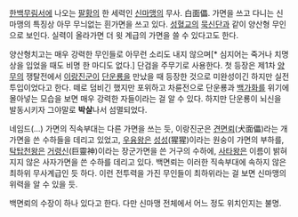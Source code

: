 [[한백무림서]]에 나오는 [[팔황]]의 한 세력인 [[신마맹]]의 무사. 白面儡. 가면을 쓰고 다니는 신마맹의 특징상 아무 무늬없는 흰가면을 쓰고 있다. [[성혈교]]의 [[묵신단]]과 같이 양산형 무인으로 보인다. 실력이 올라가면 더 윗 계급의 가면을 쓸 수 있다고도 한다.

양산형치고는 매우 강력한 무인들로 아무런 소리도 내지 않으며[* 심지어는 죽거나 치명상을 입었을 때도 비명 한 마디도 없다.] 단검을 주무기로 사용한다. 첫 등장은 제1차 [[양무의]] 쟁탈전에서 [[이랑진군]]이 [[단운룡]]을 만났을 때 등장한 것으로 미완성이긴 하지만 실전투입이었다고 한다. 떼로 덤비긴 했지만 포위하고 차륜전으로 단운룡과 [[백가화]]를 위기에 몰아넣는 모습을 보면 매우 강력한 자들이라는 걸 알 수 있다. 하지만 단운룡이 뇌신을 발동시키자 그야말로 '''박살'''나서 섬멸되었다.

네임드(...) 가면의 직속부대는 다른 가면을 쓰는 듯, 이랑진군은 [[견면뢰]](犬面儡)라는 개가면을 쓴 수하들을 데리고 있었고, [[우융왕]]은 [[성성]](猩猩)이라는 원숭이 가면의 부하를, [[탁탑천왕]]은 [[거령신]](巨靈神)이라는 장군가면을 쓴 거구의 수하에, [[사타왕]]은 이름이 밝혀지지 않은 사자가면을 쓴 수하를 데리고 있다. 백면뢰는 이러한 직속부대에 속하지 않은 최하위 무사계급인 듯 하다. 이런 전투력을 가진 무인들이 최하위라는 걸 보면 신마맹의 위력을 알 수 있을 듯.

백면뢰의 수장이 하나 있다고 한다. 다만 신마맹 전체에서 어느 정도 위치인지는 불명. 
